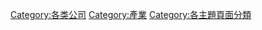 {{Commonscat|Companies by industry}}

[[Category:各类公司|Category:各类公司]]
[[Category:產業|Category:產業]]
[[Category:各主題頁面分類|Category:各主題頁面分類]]
